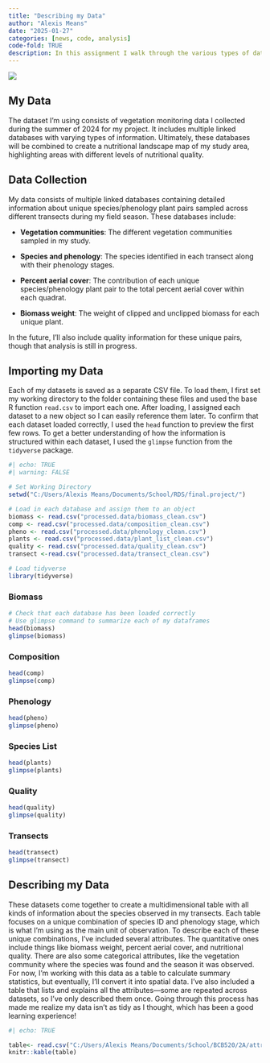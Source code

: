 ```yaml
---
title: "Describing my Data"
author: "Alexis Means"
date: "2025-01-27"
categories: [news, code, analysis]
code-fold: TRUE
description: In this assignment I walk through the various types of data that I collected in the field and describe their purpose and how they interact
---
```


![](transect.jpg)

## My Data

The dataset I’m using consists of vegetation monitoring data I collected during the summer of 2024 for my project. It includes multiple linked databases with varying types of information. Ultimately, these databases will be combined to create a nutritional landscape map of my study area, highlighting areas with different levels of nutritional quality.

## Data Collection

My data consists of multiple linked databases containing detailed information about unique species/phenology plant pairs sampled across different transects during my field season. These databases include:

-   **Vegetation communities**: The different vegetation communities sampled in my study.

-   **Species and phenology**: The species identified in each transect along with their phenology stages.

-   **Percent aerial cover**: The contribution of each unique species/phenology plant pair to the total percent aerial cover within each quadrat.

-   **Biomass weight**: The weight of clipped and unclipped biomass for each unique plant.

In the future, I’ll also include quality information for these unique pairs, though that analysis is still in progress.

## Importing my Data

Each of my datasets is saved as a separate CSV file. To load them, I first set my working directory to the folder containing these files and used the base R function `read.csv` to import each one. After loading, I assigned each dataset to a new object so I can easily reference them later. To confirm that each dataset loaded correctly, I used the `head` function to preview the first few rows. To get a better understanding of how the information is structured within each dataset, I used the `glimpse` function from the `tidyverse` package.

```r
#| echo: TRUE
#| warning: FALSE

# Set Working Directory
setwd("C:/Users/Alexis Means/Documents/School/RDS/final.project/")

# Load in each database and assign them to an object
biomass <- read.csv("processed.data/biomass_clean.csv")
comp <- read.csv("processed.data/composition_clean.csv")
pheno <- read.csv("processed.data/phenology_clean.csv")
plants <- read.csv("processed.data/plant_list_clean.csv")
quality <- read.csv("processed.data/quality_clean.csv")
transect <-read.csv("processed.data/transect_clean.csv")

# Load tidyverse
library(tidyverse)

```

### Biomass

```r
# Check that each database has been loaded correctly  
# Use glimpse command to summarize each of my dataframes 
head(biomass)
glimpse(biomass)
```

### Composition

```r
head(comp) 
glimpse(comp)
```

### Phenology

```r
head(pheno) 
glimpse(pheno)
```

### Species List

```r
head(plants) 
glimpse(plants)
```

### Quality

```r
head(quality) 
glimpse(quality) 
```

### Transects

```r
head(transect) 
glimpse(transect)
```

## Describing my Data

These datasets come together to create a multidimensional table with all kinds of information about the species observed in my transects. Each table focuses on a unique combination of species ID and phenology stage, which is what I’m using as the main unit of observation. To describe each of these unique combinations, I’ve included several attributes. The quantitative ones include things like biomass weight, percent aerial cover, and nutritional quality. There are also some categorical attributes, like the vegetation community where the species was found and the season it was observed. For now, I’m working with this data as a table to calculate summary statistics, but eventually, I’ll convert it into spatial data. I’ve also included a table that lists and explains all the attributes—some are repeated across datasets, so I’ve only described them once. Going through this process has made me realize my data isn’t as tidy as I thought, which has been a good learning experience!

```r
#| echo: TRUE  

table<- read.csv("C:/Users/Alexis Means/Documents/School/BCB520/2A/attributes.csv") 
knitr::kable(table)
```
